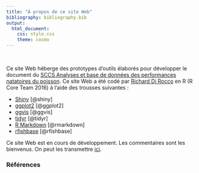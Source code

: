 ```yaml
---
title: "À propos de ce site Web"
bibliography: bibliography.bib
output: 
  html_document:
    css: style.css
    theme: cosmo
---
```


<!-- Google Analytics Script  -->
<script>
  (function(i,s,o,g,r,a,m){i['GoogleAnalyticsObject']=r;i[r]=i[r]||function(){
  (i[r].q=i[r].q||[]).push(arguments)},i[r].l=1*new Date();a=s.createElement(o),
  m=s.getElementsByTagName(o)[0];a.async=1;a.src=g;m.parentNode.insertBefore(a,m)
  })(window,document,'script','https://www.google-analytics.com/analytics.js','ga');

  ga('create', 'UA-88888600-1', 'auto');
  ga('send', 'pageview');

</script>

<br>

Ce site Web héberge des prototypes d’outils élaborés pour développer le document du <a href='http://www.dfo-mpo.gc.ca/csas-sccs/Publications/ResDocs-DocRech/2016/2016_002-fra.html' > SCCS Analyses et base de données des performances natatoires du poisson</a>. Ce site Web a été codé par <a href='mailto:richard.dirocco@dfo-mpo.gc.ca'>Richard Di Rocco</a> en R (R Core Team 2016) à l’aide des trousses suivantes :

* <a href='https://shiny.rstudio.com/' target='_blank'> Shiny</a> [@shiny]
* <a href='http://ggplot2.tidyverse.org/' target='_blank'> ggplot2</a> [@ggplot2]
* <a href='http://ggvis.rstudio.com/' target='_blank'> ggvis</a> [@ggvis]
* <a href='http://tidyr.tidyverse.org/' target='_blank'> tidyr</a> [@tidyr]
* <a href='http://rmarkdown.rstudio.com/' target='_blank'>R Markdown</a> [@rmarkdown]
* <a href='https://github.com/ropensci/rfishbase' target='_blank'>rfishbase</a> [@rfishbase]

Ce site Web est en cours de développement. Les commentaires sont les bienvenus. On peut les transmettre  <a href='mailto:richard.dirocco@dfo-mpo.gc.ca'>ici</a>.

### Références